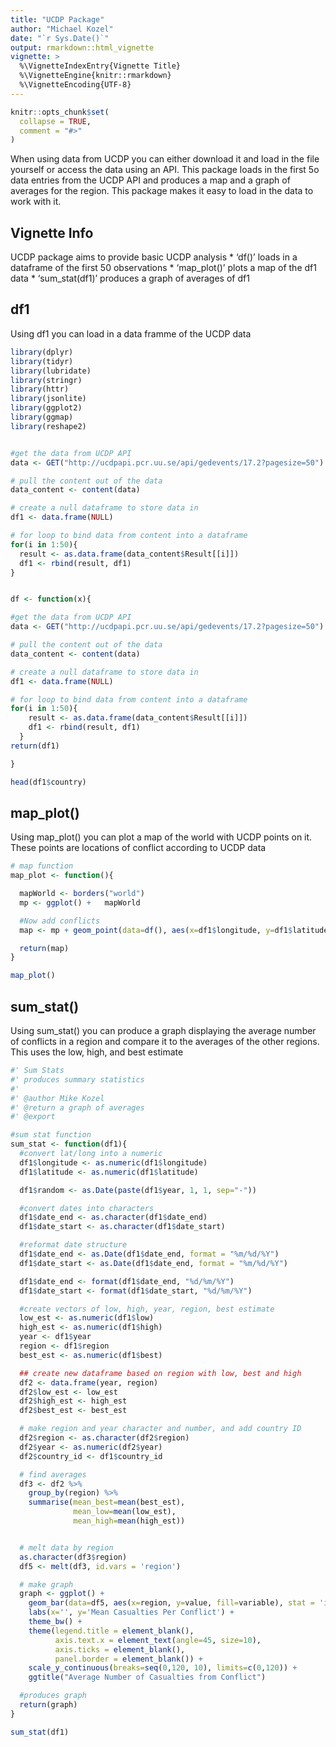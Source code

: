 ---
title: "UCDP Package"
author: "Michael Kozel"
date: "`r Sys.Date()`"
output: rmarkdown::html_vignette
vignette: >
  %\VignetteIndexEntry{Vignette Title}
  %\VignetteEngine{knitr::rmarkdown}
  %\VignetteEncoding{UTF-8}
---

```{r setup, include = FALSE}
knitr::opts_chunk$set(
  collapse = TRUE,
  comment = "#>"
)
```

When using data from UCDP you can either download it and load in the file yourself or access the data using an API. This package loads in the first 5o data entries from the UCDP API and produces a map and a graph of averages for the region. This package makes it easy to load in the data to work with it.

## Vignette Info

UCDP package aims to provide basic UCDP analysis
* 'df()' loads in a dataframe of the first 50 observations
* 'map_plot()' plots a map of the df1 data
* 'sum_stat(df1)' produces a graph of averages of df1

## df1

Using df1 you can load in a data framme of the UCDP data

```{r, include=F, results=F}
library(dplyr)
library(tidyr)
library(lubridate)
library(stringr)
library(httr)
library(jsonlite)
library(ggplot2)
library(ggmap)
library(reshape2)


#get the data from UCDP API
data <- GET("http://ucdpapi.pcr.uu.se/api/gedevents/17.2?pagesize=50")

# pull the content out of the data
data_content <- content(data)

# create a null dataframe to store data in
df1 <- data.frame(NULL)

# for loop to bind data from content into a dataframe
for(i in 1:50){
  result <- as.data.frame(data_content$Result[[i]])
  df1 <- rbind(result, df1)
}


df <- function(x){

#get the data from UCDP API
data <- GET("http://ucdpapi.pcr.uu.se/api/gedevents/17.2?pagesize=50")

# pull the content out of the data
data_content <- content(data)

# create a null dataframe to store data in
df1 <- data.frame(NULL)

# for loop to bind data from content into a dataframe
for(i in 1:50){
    result <- as.data.frame(data_content$Result[[i]])
    df1 <- rbind(result, df1)
  }
return(df1)

}

```

```{r}
head(df1$country)
```

## map_plot()

Using map_plot() you can plot a map of the world with UCDP points on it.  These points are locations of conflict according to UCDP data

```{r, include=F, results=F}
# map function
map_plot <- function(){

  mapWorld <- borders("world")
  mp <- ggplot() +   mapWorld

  #Now add conflicts
  map <- mp + geom_point(data=df(), aes(x=df1$longitude, y=df1$latitude), size=2)

  return(map)
}

```

```{r}
map_plot()
```


## sum_stat()

Using sum_stat() you can produce a graph displaying the average number of conflicts in a region and compare it to the averages of the other regions.  This uses the low, high, and best estimate 

```{r, include=F, results=F}
#' Sum Stats
#' produces summary statistics
#'
#' @author Mike Kozel
#' @return a graph of averages
#' @export

#sum stat function
sum_stat <- function(df1){
  #convert lat/long into a numeric
  df1$longitude <- as.numeric(df1$longitude)
  df1$latitude <- as.numeric(df1$latitude)

  df1$random <- as.Date(paste(df1$year, 1, 1, sep="-"))

  #convert dates into characters
  df1$date_end <- as.character(df1$date_end)
  df1$date_start <- as.character(df1$date_start)

  #reformat date structure
  df1$date_end <- as.Date(df1$date_end, format = "%m/%d/%Y")
  df1$date_start <- as.Date(df1$date_end, format = "%m/%d/%Y")

  df1$date_end <- format(df1$date_end, "%d/%m/%Y")
  df1$date_start <- format(df1$date_start, "%d/%m/%Y")

  #create vectors of low, high, year, region, best estimate
  low_est <- as.numeric(df1$low)
  high_est <- as.numeric(df1$high)
  year <- df1$year
  region <- df1$region
  best_est <- as.numeric(df1$best)

  ## create new dataframe based on region with low, best and high
  df2 <- data.frame(year, region)
  df2$low_est <- low_est
  df2$high_est <- high_est
  df2$best_est <- best_est

  # make region and year character and number, and add country ID
  df2$region <- as.character(df2$region)
  df2$year <- as.numeric(df2$year)
  df2$country_id <- df1$country_id

  # find averages
  df3 <- df2 %>%
    group_by(region) %>%
    summarise(mean_best=mean(best_est),
              mean_low=mean(low_est),
              mean_high=mean(high_est))


  # melt data by region
  as.character(df3$region)
  df5 <- melt(df3, id.vars = 'region')

  # make graph
  graph <- ggplot() +
    geom_bar(data=df5, aes(x=region, y=value, fill=variable), stat = 'identity') +
    labs(x='', y='Mean Casualties Per Conflict') +
    theme_bw() +
    theme(legend.title = element_blank(),
          axis.text.x = element_text(angle=45, size=10),
          axis.ticks = element_blank(),
          panel.border = element_blank()) +
    scale_y_continuous(breaks=seq(0,120, 10), limits=c(0,120)) +
    ggtitle("Average Number of Casualties from Conflict")

  #produces graph
  return(graph)
}

```

```{r}
sum_stat(df1)
```

